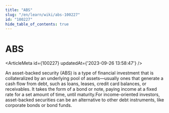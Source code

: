 ```yaml
---
title: "ABS"
slug: "/en/learn/wiki/abs-100227"
id: "100227"
hide_table_of_contents: true
---
```



# ABS

<ArticleMeta id={100227} updatedAt={'2023-09-26 13:58:47'} />
<div className='border-solid border-b border-t-0 my-4 border-[var(--ifm-color-gray-300)]' />

An asset-backed security (ABS) is a type of financial investment that is collateralized by an underlying pool of assets—usually ones that generate a cash flow from debt, such as loans, leases, credit card balances, or receivables. It takes the form of a bond or note, paying income at a fixed rate for a set amount of time, until maturity.For income-oriented investors, asset-backed securities can be an alternative to other debt instruments, like corporate bonds or bond funds.
